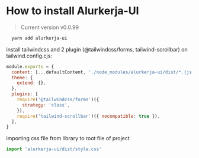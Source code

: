 
<Meta title="Get Started/Installation" />

# How to install Alurkerja-UI
> Current version v0.0.99

```bash
  yarn add alurkerja-ui
```

install tailwindcss and 2 plugin (@tailwindcss/forms, tailwind-scrollbar)
on tailwind.config.cjs:

```js
module.exports = {
  content: [...defaultContent, './node_modules/alurkerja-ui/dist/*.{js,ts,jsx,tsx}'],
  theme: {
    extend: {},
  },
  plugins: [
    require('@tailwindcss/forms')({
      strategy: 'class',
    }),
    require('tailwind-scrollbar')({ nocompatible: true }),
  ],
}
```

importing css file from library to root file of project

```js
import 'alurkerja-ui/dist/style.css'
```

